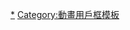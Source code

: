 {{Userbox
  |border-c = #0000ff
  |border-s = 2
  |id-c     = #ffffff
  |id-s     = 12
  |id-fc    = #ff0000
  |info-c   = #ffff00
  |info-s   = 10
  |info-fc  = #000080
  |id       = [[File:SBSP logo.png|30px]]
  |info     = 這個用戶住在'''[[海綿寶寶|比奇堡]]'''。
}}<includeonly>[[Category:喜歡海綿寶寶的維基人|{{PAGENAME}}]]</includeonly><noinclude>[[Category:喜歡海綿寶寶的維基人|*]][[Category:動畫用戶框模板]]</noinclude>